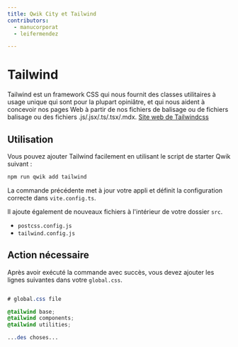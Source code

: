```yaml
---
title: Qwik City et Tailwind
contributors:
  - manucorporat
  - leifermendez

---
```


# Tailwind

Tailwind est un framework CSS qui nous fournit des classes utilitaires à usage unique qui sont pour la plupart opiniâtre,
et qui nous aident à concevoir nos pages Web à partir de nos fichiers de balisage ou de fichiers
balisage ou des fichiers .js/.jsx/.ts/.tsx/.mdx. [Site web de Tailwindcss](https://tailwindcss.com/)

## Utilisation

Vous pouvez ajouter Tailwind facilement en utilisant le script de starter Qwik suivant :

```bash
npm run qwik add tailwind
```

La commande précédente met à jour votre appli et définit la configuration correcte dans `vite.config.ts`.

Il ajoute également de nouveaux fichiers à l'intérieur de votre dossier `src`.

- `postcss.config.js`
- `tailwind.config.js`

## Action nécessaire

Après avoir exécuté la commande avec succès, vous devez ajouter les lignes suivantes
dans votre `global.css`.

```css

# global.css file

@tailwind base;
@tailwind components;
@tailwind utilities;

...des choses...

```
